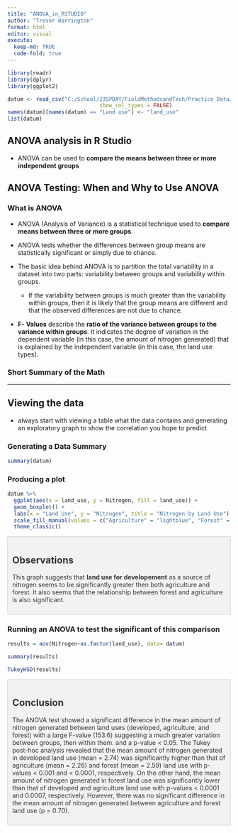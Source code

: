 ```yaml
---
title: "ANOVA_in_RSTUDIO"
author: "Trevor Harrington"
format: html
editor: visual
execute: 
  keep-md: TRUE
  code-fold: true
---
```


```r
library(readr)
library(dplyr)
library(ggplot2)
```

```r
datum <- read_csv("C:/School/23SPDAY/FieldMethodsandTech/Practice Data/linear regression/anova/Class Activity 9.csv",
                             show_col_types = FALSE)
names(datum)[names(datum) == "Land use"] <- "land_use"
list(datum)
```

## ANOVA analysis in R Studio

-   ANOVA can be used to **compare the means between three or more independent groups**

## ANOVA Testing: When and Why to Use ANOVA

### What is ANOVA

-   ANOVA (Analysis of Variance) is a statistical technique used to **compare means between three or more groups**.

-   ANOVA tests whether the differences between group means are statistically significant or simply due to chance.

-   The basic idea behind ANOVA is to partition the total variability in a dataset into two parts: variability between groups and variability within groups.

    -   If the variability between groups is much greater than the variability within groups, then it is likely that the group means are different and that the observed differences are not due to chance.

-   **F- Values** describe the **ratio of the variance between groups to the variance within groups**. It indicates the degree of variation in the dependent variable (in this case, the amount of nitrogen generated) that is explained by the independent variable (in this case, the land use types).

### Short Summary of the Math

------------------------------------------------------------------------

## Viewing the data

-   always start with viewing a table what the data contains and generating an exploratory graph to show the correlation you hope to predict

### Generating a Data Summary

```r
summary(datum)
```

### Producing a plot

```r
datum %>% 
  ggplot(aes(x = land_use, y = Nitrogen, fill = land_use)) +
  geom_boxplot() +
  labs(x = "Land Use", y = "Nitrogen", title = "Nitrogen by Land Use") +
  scale_fill_manual(values = c("Agriculture" = "lightblue", "Forest" = "darkgreen", "Developed" = "gray")) +
  theme_classic()

```

::: {.callout-note .div style="border: 1px solid #ccc;   background-color: #f2f2f2;   color: #333;   padding: 10px;   margin: 10px 0;"}
## Observations

This graph suggests that **land use for developement** as a source of nitrogen seems to be significantly greater then both agriculture and forest. It also seems that the relationship between forest and agriculture is also significant.
:::

### Running an ANOVA to test the significant of this comparison

```r
results = aov(Nitrogen~as.factor(land_use), data= datum)

summary(results)

```

```r
TukeyHSD(results)
```

::: {.callout-note .div style="border: 1px solid #ccc;   background-color: #f2f2f2;   color: #333;   padding: 10px;   margin: 10px 0;"}
## Conclusion

The ANOVA test showed a significant difference in the mean amount of nitrogen generated between land uses (developed, agriculture, and forest) with a large F-value (153.6) suggesting a much greater variation between groups, then within them. and a p-value \< 0.05. The Tukey post-hoc analysis revealed that the mean amount of nitrogen generated in developed land use (mean = 2.74) was significantly higher than that of agriculture (mean = 2.26) and forest (mean = 2.59) land use with p-values \< 0.001 and \< 0.0001, respectively. On the other hand, the mean amount of nitrogen generated in forest land use was significantly lower than that of developed and agriculture land use with p-values \< 0.0001 and 0.0007, respectively. However, there was no significant difference in the mean amount of nitrogen generated between agriculture and forest land use (p = 0.70).
:::
